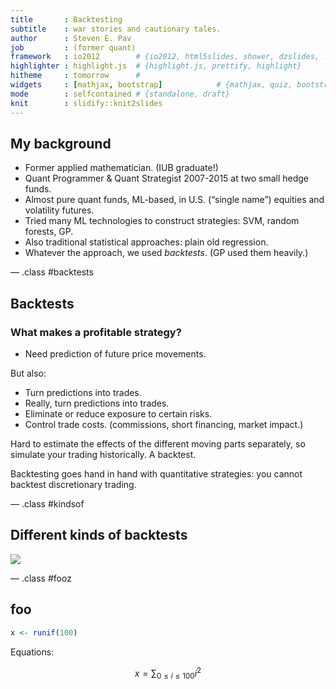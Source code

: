 ```yaml
---
title       : Backtesting
subtitle    : war stories and cautionary tales.
author      : Steven E. Pav
job         : (former quant)
framework   : io2012        # {io2012, html5slides, shower, dzslides, ...}
highlighter : highlight.js  # {highlight.js, prettify, highlight}
hitheme     : tomorrow      # 
widgets     : [mathjax, bootstrap]            # {mathjax, quiz, bootstrap}
mode        : selfcontained # {standalone, draft}
knit        : slidify::knit2slides
---
```


## My background

* Former applied mathematician. (IUB graduate!)
* Quant Programmer & Quant Strategist 2007-2015 at 
two small hedge funds.
* Almost pure quant funds, ML-based, in U.S. ("single name") equities and
volatility futures.
* Tried many ML technologies to construct strategies: SVM, random forests, 
GP.
* Also traditional statistical approaches: plain old regression.
* Whatever the approach, we used _backtests_. (GP used them heavily.)

--- .class #backtests

## Backtests

### What makes a profitable strategy?

* Need prediction of future price movements.

But also:

* Turn predictions into trades.
* Really, turn predictions into trades.
* Eliminate or reduce exposure to certain risks.
* Control trade costs. (commissions, short financing, market impact.)

Hard to estimate the effects of the different moving parts separately, so
simulate your trading historically. A backtest.

Backtesting goes hand in hand with quantitative strategies: you cannot backtest
discretionary trading.

--- .class #kindsof

## Different kinds of backtests


![](./backtests.png)



--- .class #fooz

## foo


```r
x <- runif(100)
```

Equations:

$$
x = \sum_{0 \le i \le 100} i^2
$$


